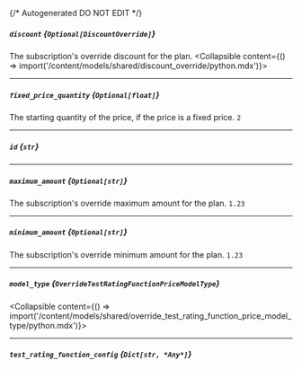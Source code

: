 {/* Autogenerated DO NOT EDIT  */}

##### `discount` *{`Optional[DiscountOverride]`}*
The subscription's override discount for the plan.
<Collapsible content={() => import('/content/models/shared/discount_override/python.mdx')}>
</Collapsible>

---
##### `fixed_price_quantity` *{`Optional[float]`}*
The starting quantity of the price, if the price is a fixed price.
`2`

---
##### `id` *{`str`}*

---
##### `maximum_amount` *{`Optional[str]`}*
The subscription's override maximum amount for the plan.
`1.23`

---
##### `minimum_amount` *{`Optional[str]`}*
The subscription's override minimum amount for the plan.
`1.23`

---
##### `model_type` *{`OverrideTestRatingFunctionPriceModelType`}*
<Collapsible content={() => import('/content/models/shared/override_test_rating_function_price_model_type/python.mdx')}>
</Collapsible>

---
##### `test_rating_function_config` *{`Dict[str, *Any*]`}*

